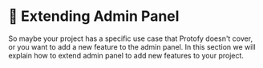#  🔭 Extending Admin Panel
So maybe your project has a specific use case that Protofy doesn't cover, or you want to add a new feature to the admin panel. In this section we will explain how to extend admin panel to add new features to your project.

